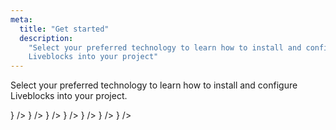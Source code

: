 ```yaml
---
meta:
  title: "Get started"
  description:
    "Select your preferred technology to learn how to install and configure
    Liveblocks into your project"
---
```


Select your preferred technology to learn how to install and configure
Liveblocks into your project.

<ListGrid>
  <DocsCard
    title="Next.js"
    href="/docs/get-started/nextjs"
    visual={<DocsNextjsIcon />}
  />
  <DocsCard
    title="React"
    href="/docs/get-started/react"
    visual={<DocsReactIcon />}
  />
  <DocsCard
    title="Redux"
    href="/docs/get-started/redux"
    visual={<DocsReduxIcon />}
  />
  <DocsCard
    title="Zustand"
    href="/docs/get-started/zustand"
    visual={
      <img
        alt="Zustand"
        src="/assets/zustand.png"
        width={30}
        height={24}
        loading="lazy"
      />
    }
  />
  <DocsCard
    title="Svelte"
    href="/docs/get-started/svelte"
    visual={<DocsReduxIcon />}
  />
  <DocsCard title="Vue" href="/docs/get-started/vue" visual={<DocsVueIcon />} />
  <DocsCard
    title="JavaScript"
    href="/docs/get-started/javascript"
    visual={<DocsJavascriptIcon />}
  />
</ListGrid>

<MissingTechnologyBanner />
